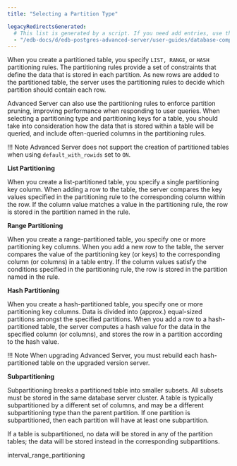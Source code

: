 ```yaml
---
title: "Selecting a Partition Type"

legacyRedirectsGenerated:
  # This list is generated by a script. If you need add entries, use the `legacyRedirects` key.
  - "/edb-docs/d/edb-postgres-advanced-server/user-guides/database-compatibility-for-oracle-developers-guide/11/Database_Compatibility_for_Oracle_Developers_Guide.1.102.html"
---
```


<div id="selecting_a_partition_type" class="registered_link"></div>

When you create a partitioned table, you specify `LIST, RANGE`, or `HASH` partitioning rules. The partitioning rules provide a set of constraints that define the data that is stored in each partition. As new rows are added to the partitioned table, the server uses the partitioning rules to decide which partition should contain each row.

Advanced Server can also use the partitioning rules to enforce partition pruning, improving performance when responding to user queries. When selecting a partitioning type and partitioning keys for a table, you should take into consideration how the data that is stored within a table will be queried, and include often-queried columns in the partitioning rules.

!!! Note
    Advanced Server does not support the creation of partitioned tables when using `default_with_rowids` set to `ON`. 

**List Partitioning**

When you create a list-partitioned table, you specify a single partitioning key column. When adding a row to the table, the server compares the key values specified in the partitioning rule to the corresponding column within the row. If the column value matches a value in the partitioning rule, the row is stored in the partition named in the rule.

**Range Partitioning**

When you create a range-partitioned table, you specify one or more partitioning key columns. When you add a new row to the table, the server compares the value of the partitioning key (or keys) to the corresponding column (or columns) in a table entry. If the column values satisfy the conditions specified in the partitioning rule, the row is stored in the partition named in the rule.

**Hash Partitioning**

When you create a hash-partitioned table, you specify one or more partitioning key columns. Data is divided into (approx.) equal-sized partitions amongst the specified partitions. When you add a row to a hash-partitioned table, the server computes a hash value for the data in the specified column (or columns), and stores the row in a partition according to the hash value.

!!! Note
    When upgrading Advanced Server, you must rebuild each hash-partitioned table on the upgraded version server.

**Subpartitioning**

Subpartitioning breaks a partitioned table into smaller subsets. All subsets must be stored in the same database server cluster. A table is typically subpartitioned by a different set of columns, and may be a different subpartitioning type than the parent partition. If one partition is subpartitioned, then each partition will have at least one subpartition.

If a table is subpartitioned, no data will be stored in any of the partition tables; the data will be stored instead in the corresponding subpartitions.

<div class="toctree" maxdepth="3">

interval_range_partitioning 

</div>

